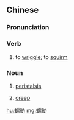 ==Chinese==
{{zh-forms|s=蠕动}}

===Pronunciation===
{{zh-pron
|m=rúdòng
|c=jyu4 dung6
|mn=qz:lû-tǒng/xm:lû-tōng/zz:jî-tōng
|cat=v,n
}}

===Verb===
{{zh-verb}}

# to [[wriggle]]; to [[squirm]]

===Noun===
{{zh-noun}}

# {{lb|zh|physiology}} [[peristalsis]]
# {{lb|zh|geology}} [[creep]]

[[hu:蠕動]]
[[mg:蠕動]]